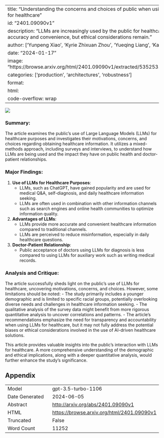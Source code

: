 
---
title: "Understanding the concerns and choices of public when using large language models for healthcare"
id: "2401.09090v1"
description: "LLMs are increasingly used by the public for healthcare information, offering accuracy and convenience, but ethical considerations remain."
author: ['Yunpeng Xiao', 'Kyrie Zhixuan Zhou', 'Yueqing Liang', 'Kai Shu']
date: "2024-01-17"
image: "https://browse.arxiv.org/html/2401.09090v1/extracted/5352531/images/searchLLM.png"
categories: ['production', 'architectures', 'robustness']
format:
  html:
    code-overflow: wrap
---

![](https://browse.arxiv.org/html/2401.09090v1/extracted/5352531/images/searchLLM.png)

### Summary:
The article examines the public's use of Large Language Models (LLMs) for healthcare purposes and investigates their motivations, concerns, and choices regarding obtaining healthcare information. It utilizes a mixed-methods approach, including surveys and interviews, to understand how LLMs are being used and the impact they have on public health and doctor-patient relationships.

### Major Findings:
1. **Use of LLMs for Healthcare Purposes**:
   - LLMs, such as ChatGPT, have gained popularity and are used for medical Q&A, self-diagnosis, and daily healthcare information seeking.
   - LLMs are often used in combination with other information channels such as search engines and online health communities to optimize information quality.

2. **Advantages of LLMs**:
   - LLMs provide more accurate and convenient healthcare information compared to traditional channels.
   - LLMs are perceived to reduce misinformation, especially in daily healthcare questions.

3. **Doctor-Patient Relationship**:
   - Public acceptance of doctors using LLMs for diagnosis is less compared to using LLMs for auxiliary work such as writing medical records.

### Analysis and Critique:
The article successfully sheds light on the public’s use of LLMs for healthcare, uncovering motivations, concerns, and choices. However, some limitations should be noted:
- The study primarily includes a younger demographic and is limited to specific racial groups, potentially overlooking diverse needs and challenges in healthcare information seeking.
- The qualitative analysis of the survey data might benefit from more rigorous quantitative analysis to uncover correlations and patterns.
- The article’s recommendations emphasize the need for transparency and accountability when using LLMs for healthcare, but it may not fully address the potential biases or ethical considerations involved in the use of AI-driven healthcare solutions.

This article provides valuable insights into the public's interaction with LLMs for healthcare. A more comprehensive understanding of the demographic and ethical implications, along with a deeper quantitative analysis, would further enhance the study's significance.

## Appendix

|          |          |
|----------|----------|
| Model     | gpt-3.5-turbo-1106       |
| Date Generated     | 2024-06-05       |
| Abstract | [http://arxiv.org/abs/2401.09090v1](http://arxiv.org/abs/2401.09090v1)        |
| HTML     | [https://browse.arxiv.org/html/2401.09090v1](https://browse.arxiv.org/html/2401.09090v1)       |
| Truncated       | False       |
| Word Count       | 11252       |